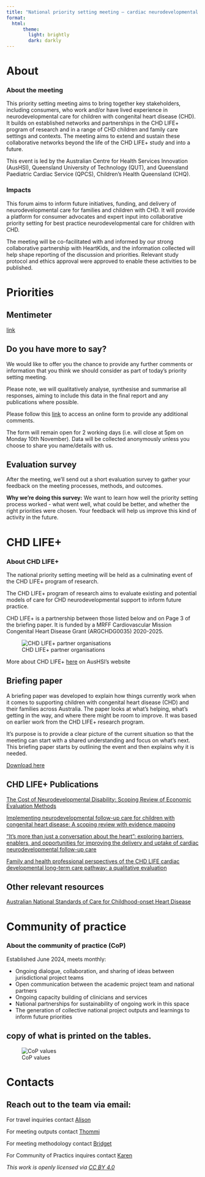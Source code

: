 ```yaml
---
title: "National priority setting meeting – cardiac neurodevelopmental care"
format: 
  html:
      theme:
        light: brightly
        dark: darkly
---
```


::: {.nav-pills}
::: {.panel-tabset}

# About

### About the meeting

This priority setting meeting aims to bring together key stakeholders, including consumers, who work and/or have lived experience in neurodevelopmental care for children with congenital heart disease (CHD). It builds on established networks and partnerships in the CHD LIFE+ program of research and in a range of CHD children and family care settings and contexts. The meeting aims to extend and sustain these collaborative networks beyond the life of the CHD LIFE+ study and into a future.

This event is led by the Australian Centre for Health Services Innovation (AusHSI), Queensland University of Technology (QUT), and Queensland Paediatric Cardiac Service (QPCS), Children’s Health Queensland (CHQ).


### Impacts

This forum aims to inform future initiatives, funding, and delivery of neurodevelopmental care for families and children with CHD. It will provide a platform for consumer advocates and expert input into collaborative priority setting for best practice neurodevelopmental care for children with CHD.

The meeting will be co-facilitated with and informed by our strong collaborative partnership with HeartKids, and the information collected will help shape reporting of the discussion and priorities. Relevant study protocol and ethics approval were approved to enable these activities to be published.



# Priorities


## Mentimeter 
[link](https://www.menti.com/aln8x9bh2hcq)


## Do you have more to say? 

We would like to offer you the chance to provide any further comments or information that you think we should consider as part of today’s priority setting meeting. 

Please note, we will qualitatively analyse, synthesise and summarise all responses, aiming to include this data in the final report and any publications where possible. 

Please follow this [link](https://qsurvey.qut.edu.au/jfe/form/SV_0fgdWbDfcab4nXg) to access an online form to provide any additional comments. 

The form will remain open for 2 working days  (i.e. will close at 5pm on Monday 10th November). 
Data will be collected anonymously unless you choose to share you name/details with us.

## Evaluation survey

After the meeting, we’ll send out a short evaluation survey to gather your feedback on the meeting processes, methods, and outcomes.

**Why we’re doing this survey:** We want to learn how well the priority setting process worked - what went well, what could be better, and whether the right priorities were chosen. Your feedback will help us improve this kind of activity in the future.



# CHD LIFE+

### About CHD LIFE+
The national priority setting meeting will be held as a culminating event of the CHD LIFE+ program of research.

The CHD LIFE+ program of research aims to evaluate existing and potential models of care for CHD neurodevelopmental support to inform future practice. 

CHD LIFE+ is a partnership between those listed below and on Page 3 of the briefing paper. It is funded by a MRFF Cardiovascular Mission Congenital Heart Disease Grant (ARGCHDG0035) 2020-2025.

![CHD LIFE+ partner organisations](https://github.com/Thomasina-Donovan/NationalPrioritySettingMeeting_cardiacNDcare/raw/main/assets/All partners_v2.png)

More about CHD LIFE+ [here](https://www.aushsi.org.au/aushsi-research/congenital-heart-disease-long-term-improvements-in-functional-health/?portfolioCats=15) on AusHSI's website


## Briefing paper

A briefing paper was developed to explain how things currently work when it comes to supporting children with congenital heart disease (CHD) and their families across Australia. The paper looks at what’s helping, what’s getting in the way, and where there might be room to improve. It was based on earlier work from the CHD LIFE+ research program. 

It’s purpose is to provide a clear picture of the current situation so that the meeting can start with a shared understanding and focus on what’s next. This briefing paper starts by outlining the event and then explains why it is needed. 

[Download here](https://github.com/Thomasina-Donovan/NationalPrioritySettingMeeting_cardiacNDcare/raw/main/assets/Briefing Paper for national priority setting meeting in cardiac neurodevelopmental care.pdf)


## CHD LIFE+ Publications

[The Cost of Neurodevelopmental Disability: Scoping Review of Economic Evaluation Methods](https://doi.org/10.2147/CEOR.S370311)

[Implementing neurodevelopmental follow-up care for children with congenital heart disease: A scoping review with evidence mapping](https://doi.org/10.1111/dmcn.15698)

[“It’s more than just a conversation about the heart”: exploring barriers, enablers, and opportunities for improving the delivery and uptake of cardiac neurodevelopmental follow-up care](https://doi.org/10.3389/fped.2024.1364190)

[Family and health professional perspectives of the CHD LIFE cardiac developmental long-term care pathway: a qualitative evaluation](https://doi.org/10.1038/s41390-025-04380-8)


## Other relevant resources

[Australian National Standards of Care for Childhood-onset Heart Disease](https://cohdnationalstandards.com.au/)



# Community of practice

### About the community of practice (CoP)

Established June 2024, meets monthly: 

*    Ongoing dialogue, collaboration, and sharing of ideas between jurisdictional project teams
*    Open communication between the academic project team and national partners
*    Ongoing capacity building of clinicians and services
*    National partnerships for sustainability of ongoing work in this space
*    The generation of collective national project outputs and learnings to inform future priorities


## copy of what is printed on the tables.

![CoP values](https://github.com/Thomasina-Donovan/NationalPrioritySettingMeeting_cardiacNDcare/raw/main/assets/COP.png)

# Contacts

## Reach out to the team via email:

For travel inquiries contact [Alison](mailto:alison.farrington@qut.edu.au)

For meeting outputs contact [Thommi](mailto:thomasina.donovan@qut.edu.au)

For meeting methodology contact [Bridget](mailto:Bridget.Abell@qut.edu.au)

For Community of Practics inquires contact [Karen](mailto:karen.eagleson@health.qld.gov.au)


:::
:::


*This work is openly licensed via [CC BY 4.0](https://creativecommons.org/licenses/by/4.0/)*